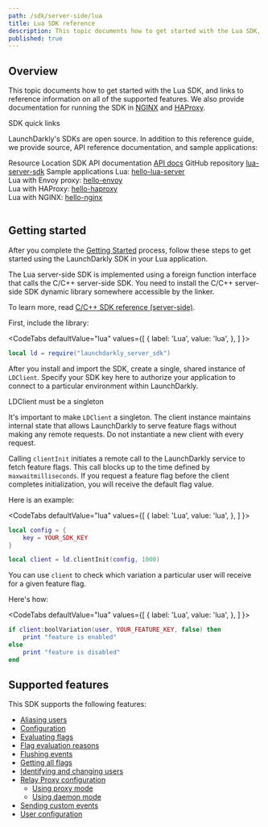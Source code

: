 ```yaml
---
path: /sdk/server-side/lua
title: Lua SDK reference
description: This topic documents how to get started with the Lua SDK, and links to reference information on all of the supported features.
published: true
---
```


## Overview

This topic documents how to get started with the Lua SDK, and links to reference information on all of the supported features. We also provide documentation for running the SDK in [NGINX](/guides/platform-specific/nginx) and [HAProxy](/guides/platform-specific/haproxy).

<Callout intent="primary">
<CalloutTitle>SDK quick links</CalloutTitle>
<CalloutDescription>

LaunchDarkly's SDKs are open source. In addition to this reference guide, we provide source, API reference documentation, and sample applications:

<Table>
  <TableHeader>
    <TableHeadCell>Resource</TableHeadCell>
    <TableHeadCell>Location</TableHeadCell>
  </TableHeader>
  <TableBody>
    <TableRow>
      <TableCell>SDK API documentation</TableCell>
      <TableCell><a href="https://launchdarkly.github.io/lua-server-sdk/modules/launchdarkly-server-sdk.html">API docs</a></TableCell>
    </TableRow>
    <TableRow>
      <TableCell>GitHub repository</TableCell>
      <TableCell><a href="https://github.com/launchdarkly/lua-server-sdk">lua-server-sdk</a></TableCell>
    </TableRow>
    <TableRow>
      <TableCell>Sample applications</TableCell>
      <TableCell>Lua: <a href="https://github.com/launchdarkly/hello-lua-server">hello-lua-server</a> <br/> Lua with Envoy proxy: <a href="https://github.com/launchdarkly/hello-envoy">hello-envoy</a> <br/> Lua with HAProxy: <a href="https://github.com/launchdarkly/hello-haproxy">hello-haproxy</a> <br/> Lua with NGINX: <a href="https://github.com/launchdarkly/hello-nginx">hello-nginx</a></TableCell>
    </TableRow>
  </TableBody>
</Table>

</CalloutDescription>
</Callout>

## Getting started

After you complete the  [Getting Started](/home/getting-started) process, follow these steps to get started using the LaunchDarkly SDK in your Lua application.

The Lua server-side SDK is implemented using a foreign function interface that calls the C/C++ server-side SDK. You need to install the C/C++ server-side SDK dynamic library somewhere accessible by the linker.

To learn more, read [C/C++ SDK reference (server-side)](/sdk/server-side/c-c--).

First, include the library:

<CodeTabs
  defaultValue="lua"
  values={[
    { label: 'Lua', value: 'lua', },
  ]
}>
<CodeTabItem value="lua">

```lua
local ld = require("launchdarkly_server_sdk")
```

</CodeTabItem>
</CodeTabs>

After you install and import the SDK, create a single, shared instance of `LDClient`. Specify your SDK key here to authorize your application to connect to a particular environment within LaunchDarkly.

<Callout intent="alert">
<CalloutTitle>LDClient must be a singleton</CalloutTitle>
<CalloutDescription>

It's important to make `LDClient` a singleton. The client instance maintains internal state that allows LaunchDarkly to serve feature flags without making any remote requests. Do not instantiate a new client with every request.

</CalloutDescription>
</Callout>

Calling `clientInit` initiates a remote call to the LaunchDarkly service to fetch feature flags. This call blocks up to the time defined by `maxwaitmilliseconds`. If you request a feature flag before the client completes initialization, you will receive the default flag value.

Here is an example:

<CodeTabs
  defaultValue="lua"
  values={[
    { label: 'Lua', value: 'lua', },
  ]
}>
<CodeTabItem value="lua">

```lua
local config = {
    key = YOUR_SDK_KEY
}

local client = ld.clientInit(config, 1000)
```

</CodeTabItem>
</CodeTabs>

You can use `client` to check which variation a particular user will receive for a given feature flag.

Here's how:

<CodeTabs
  defaultValue="lua"
  values={[
    { label: 'Lua', value: 'lua', },
  ]
}>
<CodeTabItem value="lua">

```lua
if client:boolVariation(user, YOUR_FEATURE_KEY, false) then
    print "feature is enabled"
else
    print "feature is disabled"
end
```

</CodeTabItem>
</CodeTabs>

## Supported features

This SDK supports the following features:

* [Aliasing users](/sdk/features/aliasing-users#lua)
* [Configuration](/sdk/features/config#lua)
* [Evaluating flags](/sdk/features/evaluating#lua)
* [Flag evaluation reasons](/sdk/features/evaluation-reasons#lua)
* [Flushing events](/sdk/features/flush#lua)
* [Getting all flags](/sdk/features/all-flags#lua)
* [Identifying and changing users](/sdk/features/identify#lua)
* [Relay Proxy configuration](/sdk/features/relay-proxy-configuration)
  * [Using proxy mode](/sdk/features/relay-proxy-configuration/proxy-mode#lua)
  * [Using daemon mode](/sdk/features/relay-proxy-configuration/daemon-mode#lua)
* [Sending custom events](/sdk/features/events#lua)
* [User configuration](/sdk/features/user-config#lua)
